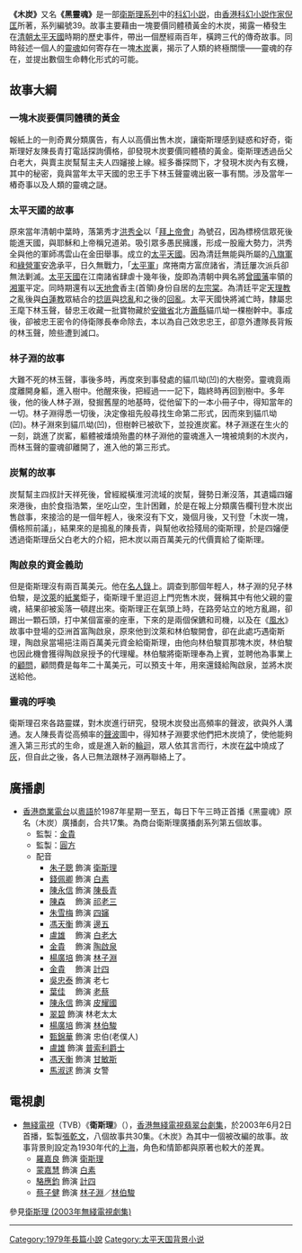 {{Infobox book
|書名      = 木炭
|圖像      = File:小說《木炭》封面.jpg
|圖像說明   = 《木炭》封面
|作者      = 衛斯理
|原名      = 
|中文書名   = 
|譯者      = 
|插圖      = 
|封面設計   = 
|出版地     = 香港
|語言      = 中文
|系列      = 衛斯理系列
|題材      = 
|類型      = 流行文學
|出版者     = 明窗出版社
|出版日期   = 
|中文版    = 
|媒介      = 
|頁數      = 343
|開本      = 
|isbn      = 9628917943
|oclc      = 
|杜威十進制圖書分類法    = 800
|美國國會圖書館圖書分類法 = 
|上一部作品  = [[眼睛_(小說)|眼睛]]
|下一部作品  = [[連鎖_(小說)|連鎖]]
|引用       = 
|被引用     = 
}}

'''《木炭》'''又名'''《黑靈魂》'''是一部[[衛斯理系列|衛斯理系列]]中的[[科幻小説|科幻小説]]，由[[香港|香港]][[科幻小説|科幻小説]][[作家|作家]][[倪匡|倪匡]]所著，系列編號39。故事主要藉由一塊要價同體積黃金的木炭，揭露一樁發生在[[清朝|清朝]][[太平天國|太平天國]]時期的歷史事件，帶出一個歷經兩百年，橫跨三代的傳奇故事。同時敍述一個人的[[靈魂|靈魂]]如何寄存在一塊[[木炭|木炭]]裏，揭示了人類的終極關懷——靈魂的存在，並提出數個生命轉化形式的可能。

==故事大綱==
===一塊木炭要價同體積的黃金===
報紙上的一則奇異分類廣告，有人以高價出售木炭，讓衛斯理感到疑惑和好奇，衛斯理好友陳長青打電話探詢價格，卻發現木炭要價同體積的黃金。衛斯理透過岳父白老大，與賣主炭幫幫主夫人四嬸接上線。經多番探問下，才發現木炭內有玄機，其中的秘密，竟與當年太平天國的忠王手下林玉聲靈魂出竅一事有關。涉及當年一樁奇事以及人類的靈魂之謎。

===太平天國的故事===
原來當年清朝中葉時，落第秀才[[洪秀全|洪秀全]]以「[[拜上帝會|拜上帝會]]」為號召，因為標榜信眾死後能進天國，與耶穌和上帝稱兄道弟。吸引眾多愚民擁護，形成一股龐大勢力，洪秀全與他的軍師馮雲山在金田舉事。成立的[[太平天國|太平天國]]。因為清廷無能與所屬的[[八旗軍|八旗軍]]和[[綠營軍|綠營軍]]安逸承平，日久無戰力，「[[太平軍|太平軍]]」席捲南方富庶諸省，清廷屢次派兵卻無法剿滅。[[太平天國|太平天國]]在江南諸省肆虐十幾年後，旋即為清朝中興名將[[曾國藩|曾國藩]]率領的[[湘軍|湘軍]]平定。同時期還有以[[天地會|天地會]]香主(首領)身份自居的[[左宗棠|左宗棠]]。為清廷平定[[天理教|天理教]]之亂後與[[白蓮教|白蓮教]]眾結合的[[捻匪|捻匪]]與[[捻亂|捻亂]]和之後的[[回亂|回亂]]。太平天國快將滅亡時，隸屬忠王麾下林玉聲，替忠王收藏一批寶物藏於[[安徽省|安徽省]]北方[[蕭縣|蕭縣]]貓爪坳一棵樹幹中。事成後，卻被忠王密令的侍衛隊長奉命除去，本以為自己效忠忠王，卻意外遭隊長背叛的林玉聲，險些遭到滅口。

===林子淵的故事===
大難不死的林玉聲，事後多時，再度來到事發處的貓爪坳(凹)的大樹旁。靈魂竟兩度離開身軀，進入樹中。他醒來後，把經過一一記下，臨終時再回到樹中。多年後，他的後人林子淵，發掘舊屋的地基時，從他留下的一本小冊子中，得知當年的一切。林子淵得悉一切後，決定像祖先般尋找生命第二形式，因而來到貓爪坳(凹)。林子淵來到貓爪坳(凹)，但樹幹已被砍下，並投進炭窰。林子淵遂在生火的一刻，跳進了炭窰，軀體被燔燒殆盡的林子淵他的靈魂進入一塊被燒剩的木炭內，而林玉聲的靈魂卻離開了，進入他的第三形式。

===炭幫的故事===
炭幫幫主四叔計天祥死後，曾經縱橫淮河流域的炭幫，聲勢日漸沒落，其遺孀四嬸來港後，由於食指浩繁，坐吃山空，生計困難，於是在報上分類廣告欄刊登木炭出售啟事，來接洽的是一個年輕人，後來沒有下文，幾個月後，又刊登「木炭一塊，價格照前議」，結果來的是搗亂的陳長青，與幫他收拾殘局的衛斯理，於是四嬸便透過衛斯理岳父白老大的介紹，把木炭以兩百萬美元的代價賣給了衛斯理。

===陶啟泉的資金義助===
但是衛斯理沒有兩百萬美元。他在[[名人錄|名人錄]]上。調查到那個年輕人，林子淵的兒子林伯駿，是[[汶萊|汶萊]]的[[紙業|紙業]]鉅子，衛斯理千里迢迢上門兜售木炭，聲稱其中有他父親的靈魂，結果卻被奚落一頓趕出來。衛斯理正在氣頭上時，在路旁站立的地方亂踢，卻踢出一顆石頭，打中某個富豪的座車，下來的是兩個保鑣和司機，以及在《[[風水_(小說)|風水]]》故事中登場的亞洲首富陶啟泉，原來他到汶萊和林伯駿開會，卻在此處巧遇衛斯理，陶啟泉當場挹注兩百萬美元資金給衛斯理，由他向林伯駿買那塊木炭，林伯駿也因此機會獲得陶啟泉授予的代理權。林伯駿將衛斯理奉為上賓，並聘他為事業上的[[顧問|顧問]]，顧問費是每年二十萬美元，可以預支十年，用來還錢給陶啟泉，並將木炭送給他。

===靈魂的呼喚===
衛斯理召來各路靈媒，對木炭進行研究，發現木炭發出高頻率的聲波，欲與外人溝通。友人陳長青從高頻率的[[聲波|聲波]]圖中，得知林子淵要求他們把木炭燒了，使他能夠進入第三形式的生命，或是進入新的[[輪迴|輪迴]]，眾人依其言而行，木炭在[[盆|盆]]中燒成了[[灰|灰]]，但自此之後，各人已無法跟林子淵再聯絡上了。

== 廣播劇 ==
*[[香港|香港]][[商業電台|商業電台]]以[[粵語|粵語]]於1987年星期一至五，每日下午三時正首播《黑靈魂》原名（木炭）廣播劇，合共17集。為商台衛斯理廣播劇系列第五個故事。
**監製：[[金貴|金貴]] 
**監製：[[圓方|圓方]] 
**配音
***[[朱子聰|朱子聰]] 飾演 [[衛斯理|衛斯理]] 
***[[錢佩卿|錢佩卿]] 飾演 [[白素|白素]]
***[[陳永信|陳永信]] 飾演 [[陳長青|陳長青]]
***[[陳森|陳森]]　 飾演 [[祁老三|祁老三]]
***[[朱雪梅|朱雪梅]] 飾演 [[四嬸|四嬸]]
***[[馮永和|馮天衡]] 飾演 [[邊五|邊五]]
***[[盧雄|盧雄]] 　飾演 [[白老大|白老大]]  
***[[金貴|金貴]] 　飾演 [[陶啟泉|陶啟泉]]
***[[楊廣培|楊廣培]] 飾演 [[林子淵|林子淵]]
***[[金貴|金貴]] 　飾演 [[計四|計四]]
***[[吳忠泰|吳忠泰]] 飾演 老七
***[[葉佳|葉佳]] 　飾演 [[老蔡|老蔡]]
***[[陳永信|陳永信]] 飾演 [[皮耀國|皮耀國]]
***[[翠碧|翠碧]] 飾演 林老太太
***[[楊廣培|楊廣培]] 飾演 [[林伯駿|林伯駿]]
***[[甄錦華|甄錦華]] 飾演 忠伯(老僕人)
***[[盧雄|盧雄]] 飾演 [[普索利爵士|普索利爵士]]
***[[馮永和|馮天衡]] 飾演 [[甘敏斯|甘敏斯]]
***[[馬淑逑|馬淑逑]] 飾演 女警

==電視劇==
*[[無綫電視|無綫電視]]（TVB）《'''衛斯理'''》（'''{{lang|en|The 'W' Files}}'''），[[香港|香港]][[無綫電視|無綫電視]][[翡翠台|翡翠台]][[劇集|劇集]]，於2003年6月2日首播，監製[[張乾文|張乾文]]，八個故事共30集。《木炭》為其中一個被改編的故事。故事背景則設定為1930年代的[[上海|上海]]，角色和情節都與原著也較大的差異。
**[[羅嘉良|羅嘉良]] 飾演 [[衛斯理|衛斯理]]
**[[蒙嘉慧|蒙嘉慧]] 飾演 [[白素|白素]] 
**[[駱應鈞|駱應鈞]] 飾演 [[計四|計四]]  
**[[蔡子健|蔡子健]] 飾演 [[林子淵|林子淵]]／[[林伯駿|林伯駿]]
;參見[[衛斯理_(2003年無綫電視劇集)|衛斯理 (2003年無綫電視劇集)]]
----
{{s-start}}
{{s-bef | before=038 [[眼睛_(小說)|眼睛]]}}
{{s-ttl | title=衛斯理系列（按編號） | years=039 '''木炭'''}}
{{s-aft | after=040 [[連鎖_(小說)|連鎖]]}}
{{s-bef | before=[[天書|天書]]}}
{{s-ttl | title=衛斯理系列（按連載時序） | years=1979年4月11日至1979年8月8日 }}
{{s-aft | after=[[玩具_(小說)|玩具]]}}
{{end box}}
{{衛斯理系列}}

[[Category:1979年長篇小說|Category:1979年長篇小說]]
[[Category:太平天国背景小说|Category:太平天国背景小说]]